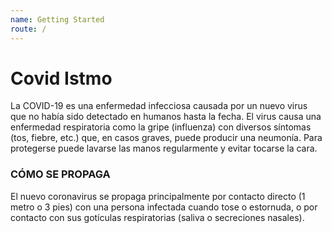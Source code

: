 ```yaml
---
name: Getting Started
route: /
---
```


# Covid Istmo

La COVID-19 es una enfermedad infecciosa causada por un nuevo virus que no había sido detectado en humanos hasta la fecha.
El virus causa una enfermedad respiratoria como la gripe (influenza) con diversos síntomas (tos, fiebre, etc.) que, en casos graves, puede producir una neumonía. Para protegerse puede lavarse las manos regularmente y evitar tocarse la cara.


### CÓMO SE PROPAGA
El nuevo coronavirus se propaga principalmente por contacto directo (1 metro o 3 pies) con una persona infectada cuando tose o estornuda, o por contacto con sus gotículas respiratorias (saliva o secreciones nasales).

